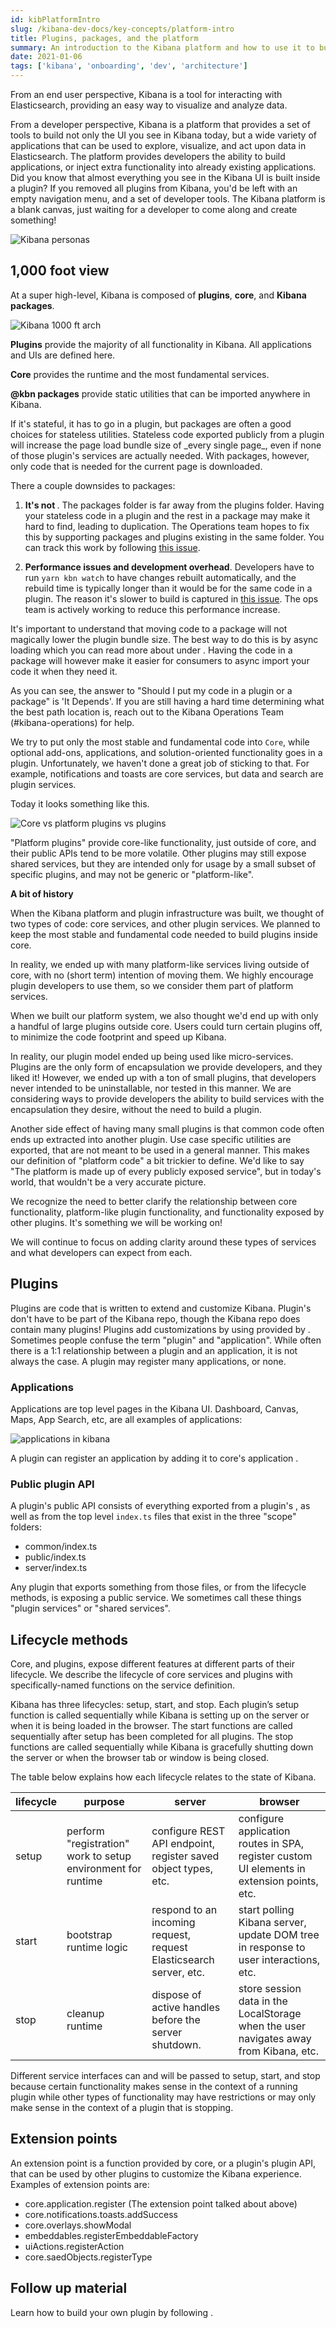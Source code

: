 ```yaml
---
id: kibPlatformIntro
slug: /kibana-dev-docs/key-concepts/platform-intro
title: Plugins, packages, and the platform
summary: An introduction to the Kibana platform and how to use it to build a plugin.
date: 2021-01-06
tags: ['kibana', 'onboarding', 'dev', 'architecture']
---
```


From an end user perspective, Kibana is a tool for interacting with Elasticsearch, providing an easy way
to visualize and analyze data.

From a developer perspective, Kibana is a platform that provides a set of tools to build not only the UI you see in Kibana today, but
a wide variety of applications that can be used to explore, visualize, and act upon data in Elasticsearch. The platform provides developers the ability
to build applications, or inject extra functionality into
already existing applications. Did you know that almost everything you see in the
Kibana UI is built inside a plugin? If you removed all plugins from Kibana, you'd be left with an empty navigation menu, and a set of
developer tools. The Kibana platform is a blank canvas, just waiting for a developer to come along and create something!

![Kibana personas](../assets/kibana_platform_plugin_end_user.png)

## 1,000 foot view

At a super high-level, Kibana is composed of **plugins**, **core**, and **Kibana packages**.

![Kibana 1000 ft arch](../assets/1000_ft_arch.png)

**Plugins** provide the majority of all functionality in Kibana. All applications and UIs are defined here.

**Core** provides the runtime and the most fundamental services.

**@kbn packages** provide static utilities that can be imported anywhere in Kibana.

<DocAccordion buttonContent="(Internal only) FAQ: Should I put my code in a plugin or a package?" color="warning">
<DocCallOut color="warning">
If it's stateful, it has to go in a plugin, but packages are often a good choices for stateless utilities. Stateless code exported publicly from a plugin will increase the page load bundle size of _every single page_, even if none of those plugin's services are actually needed. With packages, however, only code that is needed for the current page is downloaded.

There a couple downsides to packages:

1. <b>It's not <DocLink id="kibDevPrinciples" text="organized by domain"/></b>. The packages folder is far away from the plugins folder. Having your stateless code in a plugin and the rest in a package may make it hard to find, leading to duplication. The Operations team hopes to fix this by supporting packages and plugins existing in the same folder. You can track this work by following [this issue](https://github.com/elastic/kibana/issues/112886).

2. <b>Performance issues and development overhead</b>. Developers have to run `yarn kbn watch` to have changes rebuilt automatically, and the rebuild time is typically longer than it would be for the same code in a plugin. The reason it's slower to build is captured in [this issue](https://github.com/elastic/kibana/issues/107648). The ops team is actively working to reduce this performance increase.

It's important to understand that moving code to a package will not magically lower the plugin bundle size. The best way to do this is by async loading which you can read more about under <DocLink id="kibDevPerformance" text="Performance"/>. Having the code in a package will however make it easier for consumers to async import your code it when they need it.

As you can see, the answer to "Should I put my code in a plugin or a package" is 'It Depends'. If you are still having a hard time determining what the best path location is, reach out to the Kibana Operations Team (#kibana-operations) for help.

</DocCallOut>
</DocAccordion>

<DocAccordion buttonContent="FAQ: What is the difference between services provided by plugins and those by Core?" color="warning">
<DocCallOut >

We try to put only the most stable and fundamental code into `Core`, while optional add-ons, applications, and solution-oriented functionality goes in a plugin. Unfortunately, we haven't done a great job of sticking to that. For example, notifications and toasts are core services, but data and search are plugin services.

Today it looks something like this.

![Core vs platform plugins vs plugins](../assets/platform_plugins_core.png)

"Platform plugins" provide core-like functionality, just outside of core, and their public APIs tend to be more volatile. Other plugins may still expose shared services, but they are intended only for usage by a small subset of specific plugins, and may not be generic or "platform-like".

**A bit of history**

When the Kibana platform and plugin infrastructure was built, we thought of two types of code: core services, and other plugin services. We planned to keep the most stable and fundamental code needed to build plugins inside core.

In reality, we ended up with many platform-like services living outside of core, with no (short term) intention of moving them. We highly encourage plugin developers to use
them, so we consider them part of platform services.

When we built our platform system, we also thought we'd end up with only a handful of large plugins outside core. Users could turn certain plugins off, to minimize the code
footprint and speed up Kibana.

In reality, our plugin model ended up being used like micro-services. Plugins are the only form of encapsulation we provide developers, and they liked it! However, we ended
up with a ton of small plugins, that developers never intended to be uninstallable, nor tested in this manner. We are considering ways to provide developers the ability to build services with the encapsulation they desire, without the need to build a plugin.

Another side effect of having many small plugins is that common code often ends up extracted into another plugin. Use case specific utilities are exported,
that are not meant to be used in a general manner. This makes our definition of "platform code" a bit trickier to define. We'd like to say "The platform is made up of
every publicly exposed service", but in today's world, that wouldn't be a very accurate picture.

We recognize the need to better clarify the relationship between core functionality, platform-like plugin functionality, and functionality exposed by other plugins.
It's something we will be working on!

We will continue to focus on adding clarity around these types of services and what developers can expect from each.

</DocCallOut></DocAccordion>

## Plugins

Plugins are code that is written to extend and customize Kibana. Plugin's don't have to be part of the Kibana repo, though the Kibana
repo does contain many plugins! Plugins add customizations by
using <DocLink id="kibPlatformIntro" section="extension-points" text="extension points"/> provided by <DocLink id="kibPlatformIntro" section="platform-services" text="platform services"/>.
Sometimes people confuse the term "plugin" and "application". While often there is a 1:1 relationship between a plugin and an application, it is not always the case.
A plugin may register many applications, or none.

### Applications

Applications are top level pages in the Kibana UI. Dashboard, Canvas, Maps, App Search, etc, are all examples of applications:

![applications in kibana](../assets/applications.png)

A plugin can register an application by
adding it to core's application <DocLink id="kibPlatformIntro" section="registry" text="registry"/>.

### Public plugin API

A plugin's public API consists of everything exported from a plugin's <DocLink id="kibPlatformIntro" section="plugin-lifecycle" text="start or setup lifecycle methods"/>,
as well as from the top level `index.ts` files that exist in the three "scope" folders:

- common/index.ts
- public/index.ts
- server/index.ts

Any plugin that exports something from those files, or from the lifecycle methods, is exposing a public service. We sometimes call these things "plugin services" or
"shared services".

## Lifecycle methods

Core, and plugins, expose different features at different parts of their lifecycle. We describe the lifecycle of core services and plugins with
specifically-named functions on the service definition.

Kibana has three lifecycles: setup, start, and stop. Each plugin’s setup function is called sequentially while Kibana is setting up
on the server or when it is being loaded in the browser. The start functions are called sequentially after setup has been completed for all plugins.
The stop functions are called sequentially while Kibana is gracefully shutting down the server or when the browser tab or window is being closed.

The table below explains how each lifecycle relates to the state of Kibana.

| lifecycle | purpose                                                      | server                                                             | browser                                                                                    |
| --------- | ------------------------------------------------------------ | ------------------------------------------------------------------ | ------------------------------------------------------------------------------------------ |
| setup     | perform "registration" work to setup environment for runtime | configure REST API endpoint, register saved object types, etc.     | configure application routes in SPA, register custom UI elements in extension points, etc. |
| start     | bootstrap runtime logic                                      | respond to an incoming request, request Elasticsearch server, etc. | start polling Kibana server, update DOM tree in response to user interactions, etc.        |
| stop      | cleanup runtime                                              | dispose of active handles before the server shutdown.              | store session data in the LocalStorage when the user navigates away from Kibana, etc.      |

Different service interfaces can and will be passed to setup, start, and stop because certain functionality makes sense in the context of a running plugin while other types
of functionality may have restrictions or may only make sense in the context of a plugin that is stopping.

## Extension points

An extension point is a function provided by core, or a plugin's plugin API, that can be used by other
plugins to customize the Kibana experience. Examples of extension points are:

- core.application.register (The extension point talked about above)
- core.notifications.toasts.addSuccess
- core.overlays.showModal
- embeddables.registerEmbeddableFactory
- uiActions.registerAction
- core.saedObjects.registerType

## Follow up material

Learn how to build your own plugin by following <DocLink id="kibHelloWorldApp" />.
